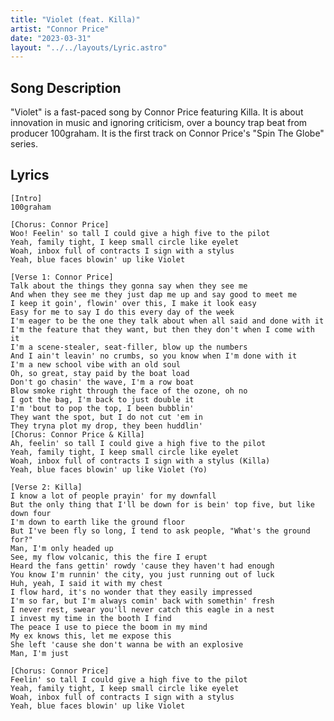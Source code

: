 ```yaml
---
title: "Violet (feat. Killa)"
artist: "Connor Price"
date: "2023-03-31"
layout: "../../layouts/Lyric.astro"
---
```


## Song Description

"Violet" is a fast-paced song by Connor Price featuring Killa. It is about innovation in music and ignoring criticism, over a bouncy trap beat from producer 100graham. It is the first track on Connor Price's "Spin The Globe" series.

## Lyrics

```
[Intro]
100graham

[Chorus: Connor Price]
Woo! Feelin' so tall I could give a high five to the pilot
Yeah, family tight, I keep small circle like eyelet
Woah, inbox full of contracts I sign with a stylus
Yeah, blue faces blowin' up like Violet

[Verse 1: Connor Price]
Talk about the things they gonna say when they see me
And when they see me they just dap me up and say good to meet me
I keep it goin', flowin' over this, I make it look easy
Easy for me to say I do this every day of the week
I'm eager to be the one they talk about when all said and done with it
I'm the feature that they want, but then they don't when I come with it
I'm a scene-stealer, seat-filler, blow up the numbers
And I ain't leavin' no crumbs, so you know when I'm done with it
I'm a new school vibe with an old soul
Oh, so great, stay paid by the boat load
Don't go chasin' the wave, I'm a row boat
Blow smoke right through the face of the ozone, oh no
I got the bag, I'm back to just double it
I'm 'bout to pop the top, I been bubblin'
They want the spot, but I do not cut 'em in
They tryna plot my drop, they been huddlin'
[Chorus: Connor Price & Killa]
Ah, feelin' so tall I could give a high five to the pilot
Yeah, family tight, I keep small circle like eyelet
Woah, inbox full of contracts I sign with a stylus (Killa)
Yeah, blue faces blowin' up like Violet (Yo)

[Verse 2: Killa]
I know a lot of people prayin' for my downfall
But the only thing that I'll be down for is bein' top five, but like down four
I'm down to earth like the ground floor
But I've been fly so long, I tend to ask people, "What's the ground for?"
Man, I'm only headed up
See, my flow volcanic, this the fire I erupt
Heard the fans gettin' rowdy 'cause they haven't had enough
You know I'm runnin' the city, you just running out of luck
Huh, yeah, I said it with my chest
I flow hard, it's no wonder that they easily impressed
I'm so far, but I'm always comin' back with somethin' fresh
I never rest, swear you'll never catch this eagle in a nest
I invest my time in the booth I find
The peace I use to piece the boom in my mind
My ex knows this, let me expose this
She left 'cause she don't wanna be with an explosive
Man, I'm just

[Chorus: Connor Price]
Feelin' so tall I could give a high five to the pilot
Yeah, family tight, I keep small circle like eyelet
Woah, inbox full of contracts I sign with a stylus
Yeah, blue faces blowin' up like Violet
```
